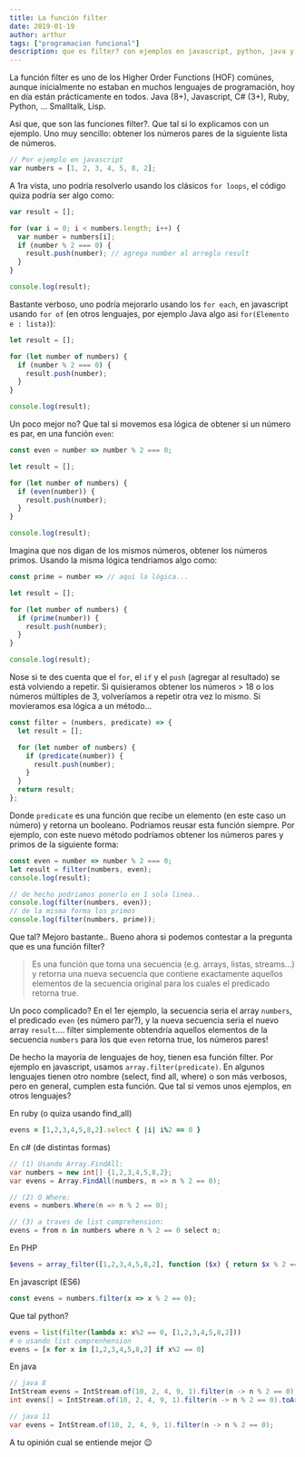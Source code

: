 ```yaml
---
title: La función filter
date: 2019-01-19
author: arthur
tags: ["programacion funcional"]
description: que es filter? con ejemplos en javascript, python, java y php
---
```


La función filter es uno de los Higher Order Functions (HOF) comúnes, aunque inicialmente no estaban en muchos lenguajes de programación, hoy en día están prácticamente en todos. Java (8+), Javascript, C# (3+), Ruby, Python, ... Smalltalk, Lisp.

Asi que, que son las funciones filter?. Que tal si lo explicamos con un ejemplo. Uno muy sencillo: obtener los números pares de la siguiente lista de números.

```javascript
// Por ejemplo en javascript
var numbers = [1, 2, 3, 4, 5, 8, 2];
```

A 1ra vista, uno podría resolverlo usando los clásicos `for loops`, el código quiza podría ser algo como:

```javascript
var result = [];

for (var i = 0; i < numbers.length; i++) {
  var number = numbers[i];
  if (number % 2 === 0) {
    result.push(number); // agrega number al arreglo result
  }
}

console.log(result);
```

Bastante verboso, uno podría mejorarlo usando los `for each`, en javascript usando `for of` (en otros lenguajes, por ejemplo Java algo asi `for(Elemento e : lista)`):

```javascript
let result = [];

for (let number of numbers) {
  if (number % 2 === 0) {
    result.push(number);
  }
}

console.log(result);
```

Un poco mejor no? Que tal si movemos esa lógica de obtener si un número es par, en una función `even`:

```javascript
const even = number => number % 2 === 0;

let result = [];

for (let number of numbers) {
  if (even(number)) {
    result.push(number);
  }
}

console.log(result);
```

Imagina que nos digan de los mismos números, obtener los números primos. Usando la misma lógica tendriamos algo como:

```javascript
const prime = number => // aqui la lógica...

let result = [];

for (let number of numbers) {
  if (prime(number)) {
    result.push(number);
  }
}

console.log(result);
```

Nose si te des cuenta que el `for`, el `if` y el `push` (agregar al resultado) se está volviendo a repetir. Si quisieramos obtener los números > 18 o los números múltiples de 3, volveríamos a repetir otra vez lo mismo. Si movieramos esa lógica a un método...

```javascript
const filter = (numbers, predicate) => {
  let result = [];

  for (let number of numbers) {
    if (predicate(number)) {
      result.push(number);
    }
  }
  return result;
};
```

Donde `predicate` es una función que recibe un elemento (en este caso un número) y retorna un booleano. Podriamos reusar esta función siempre. Por ejemplo, con este nuevo método podríamos obtener los números pares y primos de la siguiente forma:

```javascript
const even = number => number % 2 === 0;
let result = filter(numbers, even);
console.log(result);

// de hecho podriamos ponerlo en 1 sola linea..
console.log(filter(numbers, even));
// de la misma forma los primos
console.log(filter(numbers, prime));
```

Que tal? Mejoro bastante.. Bueno ahora si podemos contestar a la pregunta que es una función filter?

> Es una función que toma una secuencia (e.g. arrays, listas, streams...) y retorna una nueva secuencia que contiene exactamente aquellos elementos de la secuencia original para los cuales el predicado retorna true.

Un poco complicado? En el 1er ejemplo, la secuencia seria el array `numbers`, el predicado `even` (es número par?), y la nueva secuencia seria el nuevo array `result`.... filter simplemente obtendría aquellos elementos de la secuencia `numbers` para los que `even` retorna true, los números pares!

De hecho la mayoría de lenguajes de hoy, tienen esa función filter. Por ejemplo en javascript, usamos `array.filter(predicate)`. En algunos lenguajes tienen otro nombre (select, find all, where) o son más verbosos, pero en general, cumplen esta función. Que tal si vemos unos ejemplos, en otros lenguajes?

En ruby (o quiza usando find_all)

```ruby
evens = [1,2,3,4,5,8,2].select { |i| i%2 == 0 }
```

En c# (de distintas formas)

```csharp
// (1) Usando Array.FindAll:
var numbers = new int[] {1,2,3,4,5,8,2};
var evens = Array.FindAll(numbers, n => n % 2 == 0);

// (2) O Where:
evens = numbers.Where(n => n % 2 == 0);

// (3) a traves de list comprehension:
evens = from n in numbers where n % 2 == 0 select n;
```

En PHP

```php
$evens = array_filter([1,2,3,4,5,8,2], function ($x) { return $x % 2 == 0;  });
```

En javascript (ES6)

```javascript
const evens = numbers.filter(x => x % 2 == 0);
```

Que tal python?

```python
evens = list(filter(lambda x: x%2 == 0, [1,2,3,4,5,8,2]))
# o usando list comprenhension
evens = [x for x in [1,2,3,4,5,8,2] if x%2 == 0]
```

En java

```java
// java 8
IntStream evens = IntStream.of(10, 2, 4, 9, 1).filter(n -> n % 2 == 0);
int evens[] = IntStream.of(10, 2, 4, 9, 1).filter(n -> n % 2 == 0).toArray();

// java 11
var evens = IntStream.of(10, 2, 4, 9, 1).filter(n -> n % 2 == 0);
```

A tu opinión cual se entiende mejor 😉
